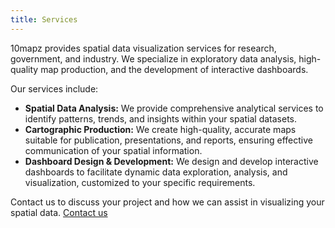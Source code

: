 ```yaml
---
title: Services
---
```


10mapz provides spatial data visualization services for research, government, and industry. We specialize in exploratory data analysis, high-quality map production, and the development of interactive dashboards.

Our services include:

* **Spatial Data Analysis:** We provide comprehensive analytical services to identify patterns, trends, and insights within your spatial datasets.
* **Cartographic Production:** We create high-quality, accurate maps suitable for publication, presentations, and reports, ensuring effective communication of your spatial information.
* **Dashboard Design & Development:** We design and develop interactive dashboards to facilitate dynamic data exploration, analysis, and visualization, customized to your specific requirements. 

Contact us to discuss your project and how we can assist in visualizing your spatial data. [Contact us](mailto:mtenenekes@gmail.com?subject=10mapz)